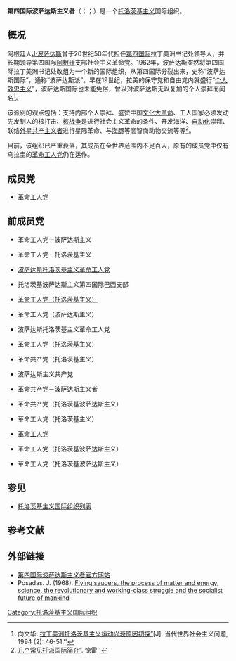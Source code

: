 {{托洛茨基主义}}
'''第四国际波萨达斯主义者'''（{{lang-en|Fourth International Posadist}}；{{lang-es|Cuarta Internacional Posadista}}；{{lang-pt|Quarta Internacional Posadista}}）是一个[[托洛茨基主义|托洛茨基主义]]国际组织。

==概况==
阿根廷人[[J·波萨达斯|J·波萨达斯]]曾于20世纪50年代担任[[第四国际|第四国际]]拉丁美洲书记处领导人，并长期领导第四国际[[阿根廷|阿根廷]]支部社会主义革命党。1962年，波萨达斯突然将第四国际拉丁美洲书记处改组为一个新的国际组织，从第四国际分裂出来，史称“波萨达斯国际”，通称“波萨达斯派”。早在19世纪，拉美的保守党和自由党内就盛行“[[个人崇拜|个人效忠主义]]”，波萨达斯国际也未能免俗，曾以对波萨达斯无以复加的个人崇拜而闻名<ref>向文华. [http://www.cnki.com.cn/Article/CJFDTotal-DSSH402.009.htm 拉丁美洲托洛茨基主义运动兴衰原因初探”][J]. 当代世界社会主义问题, 1994 (2): 46-51.''</ref>。

该派别的观点包括：支持内部个人崇拜、盛赞中国[[文化大革命|文化大革命]]、工人国家必须发动先发制人的核打击、[[核战争|核战争]]是进行社会主义革命的条件、开发海洋、[[自动化|自动化]]崇拜、联络[[外星人|外星共产主义者]]进行星际革命、与[[海豚|海豚]]等高智商动物交流等等<ref>[https://www.jinglei1917.net/%E5%87%A0%E4%B8%AA%E5%B8%B8%E8%A7%81%E6%89%98%E6%B4%BE%E5%9B%BD%E9%99%85%E7%AE%80%E4%BB%8B/ 几个常见托派国际简介”]. 惊雷''{{Dead link|url=https://www.jinglei1917.net/%E5%87%A0%E4%B8%AA%E5%B8%B8%E8%A7%81%E6%89%98%E6%B4%BE%E5%9B%BD%E9%99%85%E7%AE%80%E4%BB%8B/}}</ref>。{{Better source|reason=引用为个人博客网站，需要可靠来源|date=2022年3月}}

目前，该组织已严重衰落，其成员在全世界范围内不足百人，原有的成员党中仅有乌拉圭的[[革命工人党_(乌拉圭)|革命工人党]]仍在运作。

==成员党==
*{{flag|乌拉圭}} [[革命工人党_(乌拉圭)|革命工人党]]

==前成员党==
*{{flag|阿根廷}} 革命工人党－波萨达斯主义
*{{flag|比利时}} 革命工人党－托洛茨基主义
*{{flag|玻利维亚}} [[波萨达斯托洛茨基主义革命工人党|波萨达斯托洛茨基主义革命工人党]]
*{{flag|巴西}} 托洛茨基波萨达斯主义第四国际巴西支部
*{{flag|英国}} [[革命工人党（托洛茨基主义）|革命工人党（托洛茨基主义）]]
*{{flag|智利}} 革命工人党（波萨达斯主义）
*{{flag|哥伦比亚}} 波萨达斯托洛茨基主义革命工人党
*{{flag|古巴}} 革命工人党（托洛茨基主义）
*{{flag|法国}} 革命共产党（托洛茨基主义）
*{{flag|德国}} 波萨达斯主义共产党
*{{flag|希腊}} 革命共产党－波萨达斯主义者
*{{flag|意大利}} 革命共产党（托洛茨基波萨达斯主义）
*{{flag|墨西哥}} 革命工人党（托洛茨基主义）
*{{flag|秘鲁}} [[革命工人党_(秘鲁)|革命工人党]]
*{{flag|西班牙}} 革命工人党（托洛茨基波萨达斯主义）
*{{flag|美国}} 革命工人党（托洛茨基波萨达斯主义）

== 参见 ==
* [[托洛茨基主义国际组织列表|托洛茨基主义国际组织列表]]

==参考文献==
{{reflist}}

==外部链接==
* [http://www.quatrieme-internationale-posadiste.org/ 第四国际波萨达斯主义者官方网站] {{Wayback|url=http://www.quatrieme-internationale-posadiste.org/ |date=20110716140152 }}
* Posadas. J. (1968). [https://www.marxists.org/archive/posadas/1968/06/flyingsaucers.html Flying saucers, the process of matter and energy, science, the revolutionary and working-class struggle and the socialist future of mankind]

[[Category:托洛茨基主义国际组织|Category:托洛茨基主义国际组织]]